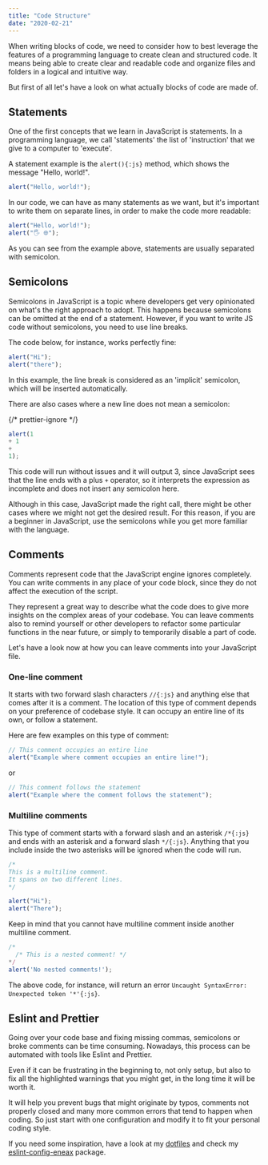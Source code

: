 ```yaml
---
title: "Code Structure"
date: "2020-02-21"
---
```


When writing blocks of code, we need to consider how to best leverage the features of a programming language to create clean and structured code.
It means being able to create clear and readable code and organize files and folders in a logical and intuitive way.

But first of all let's have a look on what actually blocks of code are made of.

## Statements

One of the first concepts that we learn in JavaScript is statements.
In a programming language, we call 'statements' the list of 'instruction' that we give to a computer to 'execute'.

A statement example is the `alert(){:js}` method, which shows the message "Hello, world!".

```js title="Console"
alert("Hello, world!");
```

In our code, we can have as many statements as we want, but it's important to write them on separate lines,
in order to make the code more readable:

```js title="Console"
alert("Hello, world!");
alert("🖐️ 🌐");
```

As you can see from the example above, statements are usually separated with semicolon.

## Semicolons

Semicolons in JavaScript is a topic where developers get very opinionated on what's the right approach to adopt.
This happens because semicolons can be omitted at the end of a statement.
However, if you want to write JS code without semicolons, you need to use line breaks.

The code below, for instance, works perfectly fine:

```js title="Console"
alert("Hi");
alert("there");
```

In this example, the line break is considered as an 'implicit' semicolon, which will be inserted automatically.

There are also cases where a new line does not mean a semicolon:

{/* prettier-ignore */}
```js title="Console"
alert(1 
+ 1
+
1);
```

This code will run without issues and it will output 3, since JavaScript sees that the line ends with a plus `+` operator, so it interprets the expression as incomplete and does not insert any semicolon here.

Although in this case, JavaScript made the right call, there might be other cases where we might not get the desired result.
For this reason, if you are a beginner in JavaScript, use the semicolons while you get more familiar with the language.

## Comments

Comments represent code that the JavaScript engine ignores completely.
You can write comments in any place of your code block, since they do not affect the execution of the script.

They represent a great way to describe what the code does to give more insights on the complex areas of your codebase.
You can leave comments also to remind yourself or other developers to refactor some particular functions in the near future, or simply to temporarily disable a part of code.

Let's have a look now at how you can leave comments into your JavaScript file.

### One-line comment

It starts with two forward slash characters `//{:js}` and anything else that comes after it is a comment.
The location of this type of comment depends on your preference of codebase style.
It can occupy an entire line of its own, or follow a statement.

Here are few examples on this type of comment:

```js title="Console"
// This comment occupies an entire line
alert("Example where comment occupies an entire line!");
```

or

```js title="Console"
// This comment follows the statement
alert("Example where the comment follows the statement");
```

### Multiline comments

This type of comment starts with a forward slash and an asterisk `/*{:js}` and ends with an asterisk and a forward slash `*/{:js}`.
Anything that you include inside the two asterisks will be ignored when the code will run.

```js title="Console"
/*
This is a multiline comment.
It spans on two different lines.
*/

alert("Hi");
alert("There");
```

Keep in mind that you cannot have multiline comment inside another multiline comment.

```js title="Console"
/*
  /* This is a nested comment! */
*/
alert('No nested comments!');
```

The above code, for instance, will return an error `Uncaught SyntaxError: Unexpected token '*'{:js}`.

## Eslint and Prettier

Going over your code base and fixing missing commas, semicolons or broke comments can be time consuming.
Nowadays, this process can be automated with tools like Eslint and Prettier.

Even if it can be frustrating in the beginning to, not only setup, but also to fix all the highlighted warnings that you might get,
in the long time it will be worth it.

It will help you prevent bugs that might originate by typos, comments not properly closed and many more common errors that tend to happen when coding. So just start with one configuration and modify it to fit your personal coding style.

If you need some inspiration, have a look at my [dotfiles](https://github.com/eneax/dotfiles) and check my [eslint-config-eneax](https://github.com/eneax/eslint-config-eneax) package.
